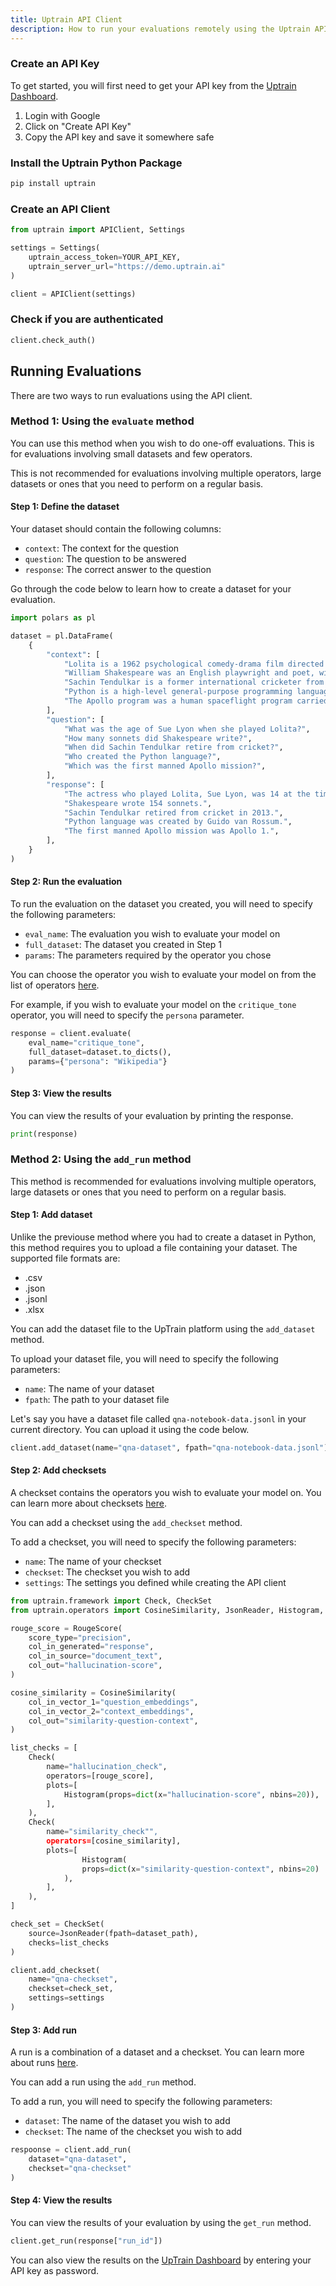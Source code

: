 ```yaml
---
title: Uptrain API Client
description: How to run your evaluations remotely using the Uptrain API Client
---
```


### Create an API Key

To get started, you will first need to get your API key from the [Uptrain Dashboard](https://uptrain.ai/dashboard).

1. Login with Google
2. Click on "Create API Key"
3. Copy the API key and save it somewhere safe


### Install the Uptrain Python Package

```bash
pip install uptrain
```


### Create an API Client

```python
from uptrain import APIClient, Settings

settings = Settings(
    uptrain_access_token=YOUR_API_KEY,
    uptrain_server_url="https://demo.uptrain.ai"
)

client = APIClient(settings)
```


### Check if you are authenticated

```python
client.check_auth()
```


## Running Evaluations
There are two ways to run evaluations using the API client.

### Method 1: Using the `evaluate` method
You can use this method when you wish to do one-off evaluations. This is for evaluations involving small datasets and few operators.

<Note>This is not recommended for evaluations involving multiple operators, large datasets or ones that you need to perform on a regular basis.</Note>


#### Step 1: Define the dataset
Your dataset should contain the following columns:
- `context`: The context for the question
- `question`: The question to be answered
- `response`: The correct answer to the question

Go through the code below to learn how to create a dataset for your evaluation.

```python
import polars as pl

dataset = pl.DataFrame(
    {
        "context": [
            "Lolita is a 1962 psychological comedy-drama film directed by Stanley Kubrick. The film follows Humbert Humbert, a middle-aged literature lecturer who becomes infatuated with Dolores Haze, a young adolescent girl. It stars Sue Lyon as the titular character.",
            "William Shakespeare was an English playwright and poet, widely regarded as the world's greatest dramatist. He is often called the Bard of Avon. His works consist of some 39 plays, 154 sonnets and a few other verses.",
            "Sachin Tendulkar is a former international cricketer from India. He is widely regarded as one of the greatest batsmen in the history of cricket. He is the highest run scorer of all time in International cricket and played until 16 May 2013.",
            "Python is a high-level general-purpose programming language. Its design philosophy emphasizes code readability. Its language constructs aim to help programmers write clear, logical code for both small and large-scale projects.",
            "The Apollo program was a human spaceflight program carried out by NASA. It accomplished landing the first humans on the Moon from 1969 to 1972. The program was named after Apollo, the Greek god of light, music, and the sun. The first mission flown was dubbed as Apollo 1.",
        ],
        "question": [
            "What was the age of Sue Lyon when she played Lolita?",
            "How many sonnets did Shakespeare write?",
            "When did Sachin Tendulkar retire from cricket?",
            "Who created the Python language?",
            "Which was the first manned Apollo mission?",
        ],
        "response": [
            "The actress who played Lolita, Sue Lyon, was 14 at the time of filming.",
            "Shakespeare wrote 154 sonnets.",
            "Sachin Tendulkar retired from cricket in 2013.",
            "Python language was created by Guido van Rossum.",
            "The first manned Apollo mission was Apollo 1.",
        ],
    }
)
```


#### Step 2: Run the evaluation
To run the evaluation on the dataset you created, you will need to specify the following parameters:
- `eval_name`: The evaluation you wish to evaluate your model on
- `full_dataset`: The dataset you created in Step 1
- `params`: The parameters required by the operator you chose

You can choose the operator you wish to evaluate your model on from the list of operators [here](https://uptrain-ai.github.io/uptrain/operators/Accuracy/).

For example, if you wish to evaluate your model on the `critique_tone` operator, you will need to specify the `persona` parameter.

```python
response = client.evaluate(
    eval_name="critique_tone",
    full_dataset=dataset.to_dicts(),
    params={"persona": "Wikipedia"}
)
```

#### Step 3: View the results
You can view the results of your evaluation by printing the response.

```python
print(response)
```


### Method 2: Using the `add_run` method
This method is recommended for evaluations involving multiple operators, large datasets or ones that you need to perform on a regular basis.


#### Step 1: Add dataset
Unlike the previouse method where you had to create a dataset in Python, this method requires you to upload a file containing your dataset. The supported file formats are:

- .csv
- .json
- .jsonl
- .xlsx

You can add the dataset file to the UpTrain platform using the `add_dataset` method.

To upload your dataset file, you will need to specify the following parameters:
- `name`: The name of your dataset
- `fpath`: The path to your dataset file

Let's say you have a dataset file called `qna-notebook-data.jsonl` in your current directory. You can upload it using the code below.

```python
client.add_dataset(name="qna-dataset", fpath="qna-notebook-data.jsonl")
```


#### Step 2: Add checksets
A checkset contains the operators you wish to evaluate your model on. You can learn more about checksets [here](/key-components/checkset).

You can add a checkset using the `add_checkset` method.

To add a checkset, you will need to specify the following parameters:
- `name`: The name of your checkset
- `checkset`: The checkset you wish to add
- `settings`: The settings you defined while creating the API client

```python
from uptrain.framework import Check, CheckSet
from uptrain.operators import CosineSimilarity, JsonReader, Histogram, RougeScore

rouge_score = RougeScore(
    score_type="precision",
    col_in_generated="response",
    col_in_source="document_text",
    col_out="hallucination-score",
)

cosine_similarity = CosineSimilarity(
    col_in_vector_1="question_embeddings",
    col_in_vector_2="context_embeddings",
    col_out="similarity-question-context",
)

list_checks = [
    Check(
        name="hallucination_check",
        operators=[rouge_score],
        plots=[
            Histogram(props=dict(x="hallucination-score", nbins=20)),
        ],
    ),
    Check(
        name="similarity_check"",
        operators=[cosine_similarity],
        plots=[
                Histogram(
                props=dict(x="similarity-question-context", nbins=20)
            ),
        ],
    ),
]

check_set = CheckSet(
    source=JsonReader(fpath=dataset_path),
    checks=list_checks
)

client.add_checkset(
    name="qna-checkset",
    checkset=check_set,
    settings=settings
)
```


#### Step 3: Add run
A run is a combination of a dataset and a checkset. You can learn more about runs [here](/key-components/run).

You can add a run using the `add_run` method.

To add a run, you will need to specify the following parameters:
- `dataset`: The name of the dataset you wish to add
- `checkset`: The name of the checkset you wish to add

```python
respoonse = client.add_run(
    dataset="qna-dataset",
    checkset="qna-checkset"
)
```


#### Step 4: View the results
You can view the results of your evaluation by using the `get_run` method.

```python
client.get_run(response["run_id"])
```

You can also view the results on the [UpTrain Dashboard](https://demo.uptrain.ai/dashboard/) by entering your API key as password.

